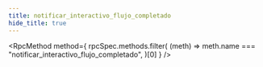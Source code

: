 ```yaml
---
title: notificar_interactivo_flujo_completado
hide_title: true
---
```



<RpcMethod
  method={
    rpcSpec.methods.filter(
      (meth) => meth.name === "notificar_interactivo_flujo_completado",
    )[0]
  }
/>
